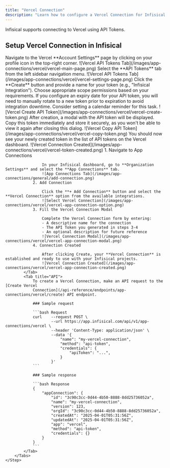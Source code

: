 ```yaml
---
title: "Vercel Connection"
description: "Learn how to configure a Vercel Connection for Infisical."
---
```


Infisical supports connecting to Vercel using API Tokens.

## Setup Vercel Connection in Infisical

<Steps>
    <Step title="Move to API Tokens on Vercel">
        Navigate to the Vercel **Account Settings** page by clicking on your profile icon in the top-right corner.
        ![Vercel API Tokens Tab](/images/app-connections/vercel/vercel-main-page.png)
    </Step>
    <Step title="Open API Tokens Tab">
        Select the **API Tokens** tab from the left sidebar navigation menu.
        ![Vercel API Tokens Tab](/images/app-connections/vercel/vercel-settings-page.png)
    </Step>
    <Step title="Create the API Token">
        Click the **Create** button and provide a name for your token (e.g., "Infisical Integration"). 
        Choose appropriate scope permissions based on your requirements.
        <Note>
            If you configure an expiry date for your API token, you will need to manually rotate to a new token prior to expiration to avoid integration downtime. Consider setting a calendar reminder for this task.
        </Note>
        ![Vercel Create API Token](/images/app-connections/vercel/vercel-create-token.png)
    </Step>
    <Step title="Copy the API Token">
        After creation, a modal with the API token will be displayed. Copy this token immediately and store it securely, as you won't be able to view it again after closing this dialog.
        ![Vercel Copy API Token](/images/app-connections/vercel/vercel-copy-token.png)
    </Step>
    <Step title="Token Created">
        You should now see your newly created token in the list of API tokens on the Vercel dashboard.
        ![Vercel Connection Created](/images/app-connections/vercel/vercel-token-created.png)
    </Step>
    <Step title="Setup Vercel Connection in Infisical">
        <Tabs>
            <Tab title="Infisical UI">
                1. Navigate to App Connections

                    In your Infisical dashboard, go to **Organization Settings** and select the **App Connections** tab.
                    ![App Connections Tab](/images/app-connections/general/add-connection.png)
                2. Add Connection

                    Click the **+ Add Connection** button and select the **Vercel Connection** option from the available integrations.
                    ![Select Vercel Connection](/images/app-connections/vercel/vercel-app-connection-option.png)
                3. Fill the Vercel Connection Modal

                    Complete the Vercel Connection form by entering:
                    - A descriptive name for the connection
                    - The API Token you generated in steps 3-4
                    - An optional description for future reference
                    ![Vercel Connection Modal](/images/app-connections/vercel/vercel-app-connection-modal.png)
                4. Connection Created

                    After clicking Create, your **Vercel Connection** is established and ready to use with your Infisical projects.
                    ![Vercel Connection Created](/images/app-connections/vercel/vercel-app-connection-created.png)
            </Tab>
            <Tab title="API">
                To create a Vercel Connection, make an API request to the [Create Vercel
                Connection](/api-reference/endpoints/app-connections/vercel/create) API endpoint.

                ### Sample request

                ```bash Request
                curl    --request POST \
                        --url https://app.infisical.com/api/v1/app-connections/vercel \
                        --header 'Content-Type: application/json' \
                        --data '{
                            "name": "my-vercel-connection",
                            "method": "api-token",
                            "credentials": {
                                "apiToken": "...",
                            }
                        }'
                ```

                ### Sample response

                ```bash Response
                {
                    "appConnection": {
                        "id": "3c90c3cc-0d44-4b50-8888-8dd25736052a",
                        "name": "my-vercel-connection",
                        "version": 123,
                        "orgId": "3c90c3cc-0d44-4b50-8888-8dd25736052a",
                        "createdAt": "2025-04-01T05:31:56Z",
                        "updatedAt": "2025-04-01T05:31:56Z",
                        "app": "vercel",
                        "method": "api-token",
                        "credentials": {}
                    }
                }
                ```
            </Tab>
        </Tabs>
    </Step>
</Steps>